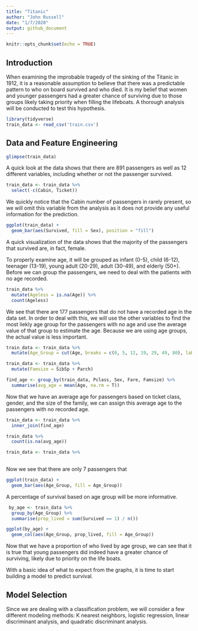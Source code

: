 ```yaml
---
title: "Titanic"
author: "John Russell"
date: "1/7/2020"
output: github_document
---
```


```r
knitr::opts_chunk$set(echo = TRUE)
```

## Introduction

When examining the improbable tragedy of the sinking of the Titanic in 1912, it is a reasonable assumption to believe that there was a predictable pattern to who on board survived and who died. It is my belief that women and younger passengers had a greater chance of surviving due to those groups likely taking priority when filling the lifeboats. A thorough analysis will be conducted to test this hypothesis.

```r
library(tidyverse)
train_data <- read_csv('train.csv')
```

## Data and Feature Engineering
```r
glimpse(train_data)
```

A quick look at the data shows that there are 891 passengers as well as 12 different variables, including whether or not the passenger survived.


```r
train_data <- train_data %>%
  select(-c(Cabin, Ticket))
```
 We quickly notice that the Cabin number of passengers in rarely present, so we will omit this variable from the analysis as it does not provide any useful information for the prediction.
 
```r
ggplot(train_data) +
  geom_bar(aes(Survived, fill = Sex), position = "fill")
```
 
A quick visualization of the data shows that the majority of the passengers that survived are, in fact, female. 

To properly examine age, it will be grouped as infant (0-5), child (6-12), teenager (13-19),  young adult (20-29), adult (30-49), and elderly (50+). Before we can group the passengers, we need to deal with the patients with no age recorded. 
```r
train_data %>%
  mutate(Ageless = is.na(Age)) %>%
  count(Ageless)
```
We see that there are 177 passengers that do not have a recorded age in the data set. In order to deal with this, we will use the other variables to find the most liekly age group for the passengers with no age and use the average value of that group to estimate the age. Because we are using age groups, the actual value is less important. 

```r
train_data <- train_data %>%
  mutate(Age_Group = cut(Age, breaks = c(0, 5, 12, 19, 29, 49, 80), labels = c("Infant", "Child", "Teen", "Young Adult", "Adult", "Elderly")))
```

```r
train_data <- train_data %>%
  mutate(Famsize = SibSp + Parch)

find_age <- group_by(train_data, Pclass, Sex, Fare, Famsize) %>%
  summarise(avg_age = mean(Age, na.rm = T))
```
 Now that we have an average age for passengers based on ticket class, gender, and the size of the family, we can assign this average age to the passengers with no recorded age. 

```r
train_data <- train_data %>%
  inner_join(find_age)

train_data %>%
  count(is.na(avg_age))

train_data <- train_data %>%
  
```

Now we see that there are only 7 passengers that 

```r
ggplot(train_data) +
  geom_bar(aes(Age_Group, fill = Age_Group))
```

A percentage of survival based on age group will be more informative. 
```r
 by_age <- train_data %>%
  group_by(Age_Group) %>%
  summarise(prop_lived = sum(Survived == 1) / n()) 

ggplot(by_age) +
  geom_col(aes(Age_Group, prop_lived, fill = Age_Group))
```

Now that we have a proportion of who lived by age group, we can see that it is true that young passengers did indeed have a greater chance of surviving, likely due to priority on the life boats. 

With a basic idea of what to expect from the graphs, it is time to start building a model to predict survival.

## Model Selection

Since we are dealing with a classification problem, we will consider a few different modeling methods: K nearest neighbors, logistic regression, linear discriminant analysis, and quadratic discriminant analysis. 